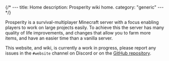 {/* ---
title: Home
description: Prosperity wiki home.
category: "generic"
--- */}

Prosperity is a survival-multiplayer Minecraft server with a focus enabling players to work on large projects easily. To achieve this the server has many quality of life improvements, and changes that allow you to farm more items, and have an easier time than a vanilla server.

This website, and wiki, is currently a work in progress, please report any issues in the `#website` channel on Discord or on the [GitHub repository](https://github.com/ProsperityMC/Prosperity-Website/issues).
